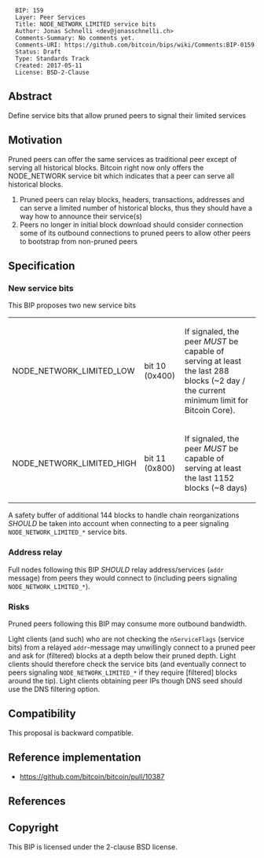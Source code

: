 <pre>
  BIP: 159
  Layer: Peer Services
  Title: NODE_NETWORK_LIMITED service bits
  Author: Jonas Schnelli <dev@jonasschnelli.ch>
  Comments-Summary: No comments yet.
  Comments-URI: https://github.com/bitcoin/bips/wiki/Comments:BIP-0159
  Status: Draft
  Type: Standards Track
  Created: 2017-05-11
  License: BSD-2-Clause
</pre>

== Abstract ==

Define service bits that allow pruned peers to signal their limited services

==Motivation==

Pruned peers can offer the same services as traditional peer except of serving all historical blocks.
Bitcoin right now only offers the NODE_NETWORK service bit which indicates that a peer can serve
all historical blocks.
# Pruned peers can relay blocks, headers, transactions, addresses and can serve a limited number of historical blocks, thus they should have a way how to announce their service(s)
# Peers no longer in initial block download should consider connection some of its outbound connections to pruned peers to allow other peers to bootstrap from non-pruned peers

== Specification ==

=== New service bits ===

This BIP proposes two new service bits

{|class="wikitable"
|-
| NODE_NETWORK_LIMITED_LOW || bit 10 (0x400) || If signaled, the peer <I>MUST</I> be capable of serving at least the last 288 blocks (~2 day / the current minimum limit for Bitcoin Core).
|-
| NODE_NETWORK_LIMITED_HIGH || bit 11 (0x800) || If signaled, the peer <I>MUST</i> be capable of serving at least the last 1152 blocks (~8 days)
|}

A safety buffer of additional 144 blocks to handle chain reorganizations <I>SHOULD</I> be taken into account when connecting to a peer signaling <code>NODE_NETWORK_LIMITED_*</code> service bits.

=== Address relay ===

Full nodes following this BIP <I>SHOULD</I> relay address/services (<code>addr</code> message) from peers they would connect to (including peers signaling <code>NODE_NETWORK_LIMITED_*</code>).

=== Risks ===

Pruned peers following this BIP may consume more outbound bandwidth.

Light clients (and such) who are not checking the <code>nServiceFlags</code> (service bits) from a relayed <code>addr</code>-message may unwillingly connect to a pruned peer and ask for (filtered) blocks at a depth below their pruned depth. Light clients should therefore check the service bits (and eventually connect to peers signaling <code>NODE_NETWORK_LIMITED_*</code> if they require [filtered] blocks around the tip). Light clients obtaining peer IPs though DNS seed should use the DNS filtering option.

== Compatibility == 

This proposal is backward compatible.

== Reference implementation ==

* https://github.com/bitcoin/bitcoin/pull/10387


== References ==

== Copyright ==

This BIP is licensed under the 2-clause BSD license.
